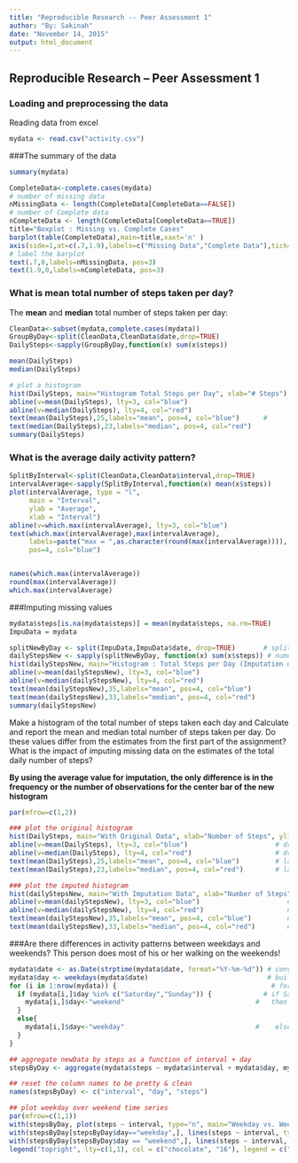 ```yaml
---
title: "Reproducible Research -- Peer Assessment 1"
author: "By: Sakinah"
date: "November 14, 2015"
output: html_document
---
```


## Reproducible Research -- Peer Assessment 1
### Loading and preprocessing the data
Reading data from excel

```r
mydata <- read.csv("activity.csv")
```

###The summary of the data

```r
summary(mydata)
```


```r
CompleteData<-complete.cases(mydata)  
# number of missing data 
nMissingData <- length(CompleteData[CompleteData==FALSE])  
# number of Complete data 
nCompleteData <- length(CompleteData[CompleteData==TRUE])  
title="Boxplot : Missing vs. Complete Cases"  
barplot(table(CompleteData),main=title,xaxt='n' ) 
axis(side=1,at=c(.7,1.9),labels=c("Missing Data","Complete Data"),tick=TRUE)           
# label the barplot  
text(.7,0,labels=nMissingData, pos=3)                                            
text(1.9,0,labels=nCompleteData, pos=3)                      
```

### What is mean total number of steps taken per day?

The **mean** and **median** total number of steps taken
per day:
```r

CleanData<-subset(mydata,complete.cases(mydata))
GroupByDay<-split(CleanData,CleanData$date,drop=TRUE)
DailySteps<-sapply(GroupByDay,function(x) sum(x$steps))

mean(DailySteps)
median(DailySteps)

# plot a histogram 
hist(DailySteps, main="Histogram Total Steps per Day", xlab="# Steps")  
abline(v=mean(DailySteps), lty=3, col="blue")                    
abline(v=median(DailySteps), lty=4, col="red")                  
text(mean(DailySteps),25,labels="mean", pos=4, col="blue")      #
text(median(DailySteps),23,labels="median", pos=4, col="red")    
summary(DailySteps)
```

### What is the average daily activity pattern?

```r
SplitByInterval<-split(CleanData,CleanData$interval,drop=TRUE)
intervalAverage<-sapply(SplitByInterval,function(x) mean(x$steps))
plot(intervalAverage, type = "l",
     main = "Interval", 
     ylab = "Average",
     xlab = "Interval")
abline(v=which.max(intervalAverage), lty=3, col="blue") 
text(which.max(intervalAverage),max(intervalAverage),  
     labels=paste("max = ",as.character(round(max(intervalAverage)))), 
     pos=4, col="blue")


names(which.max(intervalAverage))
round(max(intervalAverage))
which.max(intervalAverage)
```

###Imputing missing values

```r
mydata$steps[is.na(mydata$steps)] = mean(mydata$steps, na.rm=TRUE)
ImpuData = mydata
```

```r
splitNewByDay <- split(ImpuData,ImpuData$date, drop=TRUE)       # split the newData by date  
dailyStepsNew <- sapply(splitNewByDay, function(x) sum(x$steps)) # numeric vector w/ daily sum of steps  
hist(dailyStepsNew, main="Histogram : Total Steps per Day (Imputation data)", xlab=" Number of Steps") # plot a histogram  
abline(v=mean(dailyStepsNew), lty=3, col="blue")                            # draw a blue line thru the mean  
abline(v=median(dailyStepsNew), lty=4, col="red")                           # draw a red line thru the median  
text(mean(dailyStepsNew),35,labels="mean", pos=4, col="blue")               # label the mean  
text(mean(dailyStepsNew),33,labels="median", pos=4, col="red")              # label the median  
summary(dailyStepsNew)
```


Make a histogram of the total number of steps taken each day and Calculate and report the mean and median total number of steps taken per day. Do these values differ from the estimates from the first part of the assignment? What is the impact of imputing missing data on the estimates of the total daily number of steps?

**By using the average value for imputation, the only difference is in the frequency or the number of observations for the center bar of the new histogram**
```r
par(mfrow=c(1,2))

### plot the original histogram
hist(DailySteps, main="With Original Data", xlab="Number of Steps", ylim=c(0,35)) # plot a histogram  
abline(v=mean(DailySteps), lty=3, col="blue")                      # draw a blue line thru the mean  
abline(v=median(DailySteps), lty=4, col="red")                     # draw a red line thru the median  
text(mean(DailySteps),25,labels="mean", pos=4, col="blue")         # label the mean  
text(mean(DailySteps),23,labels="median", pos=4, col="red")        # label the median  

### plot the imputed histogram
hist(dailyStepsNew, main="With Imputation Data", xlab="Number of Steps", ylab="") # plot a histogram  
abline(v=mean(dailyStepsNew), lty=3, col="blue")                      # draw a blue line thru the mean  
abline(v=median(dailyStepsNew), lty=4, col="red")                     # draw a red line thru the median  
text(mean(dailyStepsNew),35,labels="mean", pos=4, col="blue")         # label the mean  
text(mean(dailyStepsNew),33,labels="median", pos=4, col="red")        # label the median  
```

###Are there differences in activity patterns between weekdays and weekends?
This person does most of his or her walking on the weekends!
```r
mydata$date <- as.Date(strptime(mydata$date, format="%Y-%m-%d")) # convert date to a date() class variable  
mydata$day <- weekdays(mydata$date)                              # build a 'day' factor to hold weekday / weekend  
for (i in 1:nrow(mydata)) {                                       # for each day  
  if (mydata[i,]$day %in% c("Saturday","Sunday")) {             # if Saturday or Sunday,
    mydata[i,]$day<-"weekend"                                 #   then 'weekend'
  }
  else{
    mydata[i,]$day<-"weekday"                                 #    else 'weekday'
  }
}

## aggregate newData by steps as a function of interval + day  
stepsByDay <- aggregate(mydata$steps ~ mydata$interval + mydata$day, mydata, mean)

## reset the column names to be pretty & clean
names(stepsByDay) <- c("interval", "day", "steps")

## plot weekday over weekend time series
par(mfrow=c(1,1))  
with(stepsByDay, plot(steps ~ interval, type="n", main="Weekday vs. Weekend Avg."))  
with(stepsByDay[stepsByDay$day=="weekday",], lines(steps ~ interval, type="l", col="chocolate"))  
with(stepsByDay[stepsByDay$day == "weekend",], lines(steps ~ interval, type="l", col="16" ))  
legend("topright", lty=c(1,1), col = c("chocolate", "16"), legend = c("weekday", "weekend"), seg.len=3)

```
